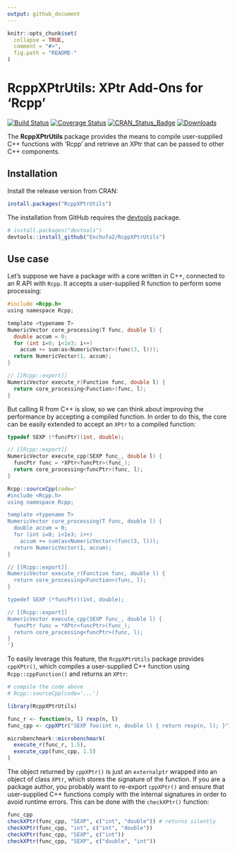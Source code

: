 ```yaml
---
output: github_document
---
```


<!-- README.md is generated from README.Rmd. Please edit that file -->

```r
knitr::opts_chunk$set(
  collapse = TRUE,
  comment = "#>",
  fig.path = "README-"
)
```

# RcppXPtrUtils: XPtr Add-Ons for 'Rcpp'

[![Build Status](http://travis-ci.org/Enchufa2/RcppXPtrUtils.svg?branch=master)](https://travis-ci.org/Enchufa2/RcppXPtrUtils)
[![Coverage Status](http://codecov.io/gh/Enchufa2/RcppXPtrUtils/branch/master/graph/badge.svg)](https://codecov.io/gh/Enchufa2/RcppXPtrUtils)
[![CRAN\_Status\_Badge](http://www.r-pkg.org/badges/version/RcppXPtrUtils)](https://cran.r-project.org/package=RcppXPtrUtils)
[![Downloads](http://cranlogs.r-pkg.org/badges/RcppXPtrUtils)](https://cran.r-project.org/package=RcppXPtrUtils)

The **RcppXPtrUtils** package provides the means to compile user-supplied C++ functions with 'Rcpp' and retrieve an XPtr that can be passed to other C++ components.

## Installation

Install the release version from CRAN:

```r
install.packages("RcppXPtrUtils")
```

The installation from GitHub requires the [devtools](https://github.com/hadley/devtools) package.

```r
# install.packages("devtools")
devtools::install_github("Enchufa2/RcppXPtrUtils")
```

## Use case

Let's suppose we have a package with a core written in C++, connected to an R API with `Rcpp`. It accepts a user-supplied R function to perform some processing:

```C
#include <Rcpp.h>
using namespace Rcpp;

template <typename T>
NumericVector core_processing(T func, double l) {
  double accum = 0;
  for (int i=0; i<1e3; i++)
    accum += sum(as<NumericVector>(func(3, l)));
  return NumericVector(1, accum);
}

// [[Rcpp::export]]
NumericVector execute_r(Function func, double l) {
  return core_processing<Function>(func, l);
}
```

But calling R from C++ is slow, so we can think about improving the performance by accepting a compiled function. In order to do this, the core can be easily extended to accept an `XPtr` to a compiled function:

```C
typedef SEXP (*funcPtr)(int, double);

// [[Rcpp::export]]
NumericVector execute_cpp(SEXP func_, double l) {
  funcPtr func = *XPtr<funcPtr>(func_);
  return core_processing<funcPtr>(func, l);
}
```

```r
Rcpp::sourceCpp(code='
#include <Rcpp.h>
using namespace Rcpp;

template <typename T>
NumericVector core_processing(T func, double l) {
  double accum = 0;
  for (int i=0; i<1e3; i++)
    accum += sum(as<NumericVector>(func(3, l)));
  return NumericVector(1, accum);
}

// [[Rcpp::export]]
NumericVector execute_r(Function func, double l) {
  return core_processing<Function>(func, l);
}

typedef SEXP (*funcPtr)(int, double);

// [[Rcpp::export]]
NumericVector execute_cpp(SEXP func_, double l) {
  funcPtr func = *XPtr<funcPtr>(func_);
  return core_processing<funcPtr>(func, l);
}
')
```

To easily leverage this feature, the `RcppXPtrUtils` package provides `cppXPtr()`, which compiles a user-supplied C++ function using `Rcpp::cppFunction()` and returns an `XPtr`:

```r
# compile the code above
# Rcpp::sourceCpp(code='...')

library(RcppXPtrUtils)

func_r <- function(n, l) rexp(n, l)
func_cpp <- cppXPtr("SEXP foo(int n, double l) { return rexp(n, l); }")

microbenchmark::microbenchmark(
  execute_r(func_r, 1.5),
  execute_cpp(func_cpp, 1.5)
)
```

The object returned by `cppXPtr()` is just an `externalptr` wrapped into an object of class `XPtr`, which stores the signature of the function. If you are a package author, you probably want to re-export `cppXPtr()` and ensure that user-supplied C++ functions comply with the internal signatures in order to avoid runtime errors. This can be done with the `checkXPtr()` function:

```r
func_cpp
checkXPtr(func_cpp, "SEXP", c("int", "double")) # returns silently
checkXPtr(func_cpp, "int", c("int", "double"))
checkXPtr(func_cpp, "SEXP", c("int"))
checkXPtr(func_cpp, "SEXP", c("double", "int"))
```
